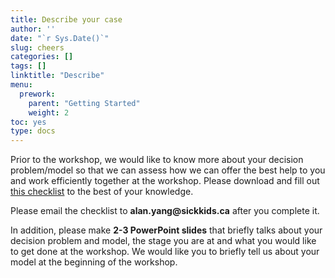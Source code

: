 ```yaml
---
title: Describe your case
author: ''
date: "`r Sys.Date()`"
slug: cheers
categories: []
tags: []
linktitle: "Describe"
menu:
  prework:
    parent: "Getting Started"
    weight: 2
toc: yes
type: docs
---
```


Prior to the workshop, we would like to know more about your decision problem/model so that we can assess how we can offer the best help to you and work efficiently together at the workshop. Please download and fill out [this checklist](../../../Course_Modularization/Intro, general, packages/Description of own case template.docx) to the best of your knowledge.

Please email the checklist to **alan.yang@sickkids.ca** after you complete it.

In addition, please make **2-3 PowerPoint slides** that briefly talks about your decision problem and model, the stage you are at and what you would like to get done at the workshop. We would like you to briefly tell us about your model at the beginning of the workshop.

